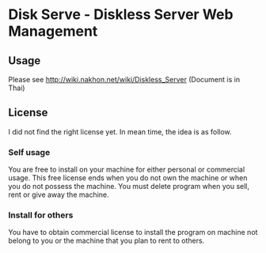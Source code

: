 =Disk Serve - Diskless Server Web Management=

==Usage==
Please see http://wiki.nakhon.net/wiki/Diskless_Server (Document is in Thai)

==License==
I did not find the right license yet. In mean time, the idea is as follow.

===Self usage===
You are free to install on your machine for either personal or commercial usage. This free license ends when you do not
own the machine or when you do not possess the machine. You must delete program when you sell, rent or give away the
machine.

===Install for others===
You have to obtain commercial license to install the program on machine not belong to you or the machine that you plan
to rent to others.

